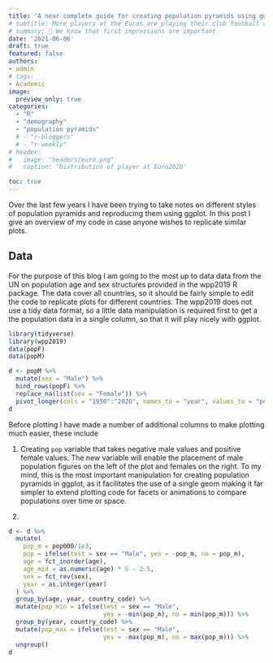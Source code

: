 ```yaml
---
title: "A near complete guide for creating population pyramids using ggplot"
# subtitle: More players at the Euros are playing their club football abroad than ever before.
# summary: 👋 We know that first impressions are important
date: '2021-06-06'
draft: true
featured: false
authors:
- admin
# tags:
- Academic
image:
  preview_only: true
categories: 
  - "R"
  - "demography"
  - "population pyramids"
  # - "r-bloggers"
  # - "r-weekly"
# header:
#   image: "headers/euro.png"
#   caption: 'Distribution of player at Euro2020'

toc: true
---
```


Over the last few years  I have been trying to take notes on different styles of population pyramids and reproducing them using ggplot. In this post I give an overview of my code in case anyone wishes to replicate similar plots.

## Data

For the purpose of this blog I am going to the most up to data data from the UN on population age and sex structures provided in the wpp2019 R package. The data cover all countries, so it should be fairly simple to edit the code to replicate plots for different countries. The wpp2019 does not use a tidy data format, so a little data manipulation is required first to get a the population data in a single column, so that it will play nicely with ggplot.

```r
library(tidyverse)
library(wpp2019)
data(popF)
data(popM)

d <- popM %>%
  mutate(sex = "Male") %>%
  bind_rows(popF) %>%
  replace_na(list(sex = "Female")) %>%
  pivot_longer(cols = "1950":"2020", names_to = "year", values_to = "pop000")
d
```

Before plotting I have made a number of additional columns to make plotting much easier, these include

1. Creating `pop` variable that takes negative male values and positive female values. The new variable will enable the placement of male population figures on the left of the plot and females on the right. To my mind, this is the most important manipulation for creating population pyramids in ggplot, as it facilitates the use of a single geom making it far simpler to extend plotting code for facets or animations to compare populations over time or space.  

2. 

```r
d <- d %>%
  mutate(
    pop_m = pop000/1e3,
    pop = ifelse(test = sex == "Male", yes = -pop_m, no = pop_m),
    age = fct_inorder(age), 
    age_mid = as.numeric(age) * 5 - 2.5,
    sex = fct_rev(sex),
    year = as.integer(year)
  ) %>%
  group_by(age, year, country_code) %>%
  mutate(pop_min = ifelse(test = sex == "Male", 
                          yes = -min(pop_m), no = min(pop_m))) %>%
  group_by(year, country_code) %>%
  mutate(pop_max = ifelse(test = sex == "Male", 
                          yes = -max(pop_m), no = max(pop_m))) %>%
  ungroup()
d
```

